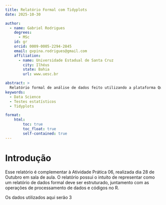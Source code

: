 ```yaml
---
title: Relatório Formal com Tidyplots
date: 2025-10-30

author: 
  - name: Gabriel Rodrigues
    degrees: 
      - MSc
    id: gr
    orcid: 0009-0005-2294-2845
    email: gvpina.rodrigues@gmail.com
    affiliation: 
      - name: Universidade Estadual de Santa Cruz
        city: Ilhéus
        state: Bahia
        url: www.uesc.br

abstract: > 
  Relatório formal de análise de dados feito utilizando a plataforma Quarto® com linguagem R. O relatório possui uma breve introdução dos dados juntamente com seu processamento e o delineamento de hipóteses. Testes estatísticos foram realizados para validar as hipóteses e o pacote Tidyplots foi utilizado para a construção de gráficos.
keywords:
  - Data Science
  - Testes estatísticos
  - Tidyplots

format:
    html:
        toc: true
        toc_float: true
        self-contained: true
---
```


# Introdução  

Esse relatório é complementar à Atividade Prática 06, realizada dia 28 de Outubro em sala de aula. O relatório possui o intuito de representar como um relatório de dados formal deve ser estruturado, juntamento com as operações de processamento de dados e códigos no R. 

Os dados utilizados aqui serão 3